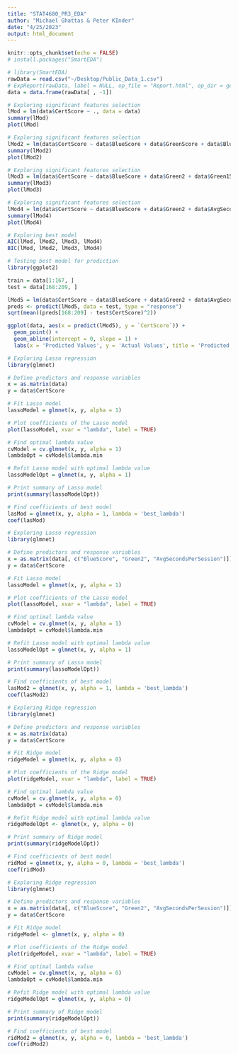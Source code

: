 ```yaml
---
title: "STAT4680_PR3_EDA"
author: "Michael Ghattas & Peter KInder"
date: "4/25/2023"
output: html_document
---
```


```r
knitr::opts_chunk$set(echo = FALSE)
# install.packages("SmartEDA")
```

```r
# library(SmartEDA)
rawData = read.csv("~/Desktop/Public_Data_1.csv")
# ExpReport(rawData, label = NULL, op_file = "Report.html", op_dir = getwd())
data = data.frame(rawData[ , -1])
```

```r
# Exploring significant features selection
lMod = lm(data$CertScore ~ ., data = data)
summary(lMod)
plot(lMod)
```

```r
# Exploring significant features selection
lMod2 = lm(data$CertScore ~ data$BlueScore + data$GreenScore + data$Blue3 + data$Blue13 + data$Blue15 + data$Green2 + data$Green10 + data$Green15 + data$Blue18 + data$Green32 + data$Green33 + data$Green35 + data$Orange13 + data$Yellow10 + data$Yellow25 + data$AvgSecondsPerSession, data = data)
summary(lMod2)
plot(lMod2)
```

```r
# Exploring significant features selection
lMod3 = lm(data$CertScore ~ data$BlueScore + data$Green2 + data$Green15 + data$Blue18 + data$AvgSecondsPerSession, data = data)
summary(lMod3)
plot(lMod3)
```

```r
# Exploring significant features selection
lMod4 = lm(data$CertScore ~ data$BlueScore + data$Green2 + data$AvgSecondsPerSession, data = data)
summary(lMod4)
plot(lMod4)
```

```r
# Exploring best model
AIC(lMod, lMod2, lMod3, lMod4)
BIC(lMod, lMod2, lMod3, lMod4)
```

```r
# Testing best model for prediction
library(ggplot2)

train = data[1:167, ]
test = data[168:209, ]

lMod5 = lm(data$CertScore ~ data$BlueScore + data$Green2 + data$AvgSecondsPerSession, data = train)
preds <- predict(lMod5, data = test, type = "response")
sqrt(mean((preds[168:209] - test$CertScore)^2))

ggplot(data, aes(x = predict(lMod5), y = `CertScore`)) +
  geom_point() +
  geom_abline(intercept = 0, slope = 1) +
  labs(x = 'Predicted Values', y = 'Actual Values', title = 'Predicted vs. Actual Values')
```

```r
# Exploring Lasso regression
library(glmnet)

# Define predictors and response variables
x = as.matrix(data)
y = data$CertScore

# Fit Lasso model
lassoModel = glmnet(x, y, alpha = 1)

# Plot coefficients of the Lasso model
plot(lassoModel, xvar = "lambda", label = TRUE)

# Find optimal lambda value
cvModel = cv.glmnet(x, y, alpha = 1)
lambdaOpt = cvModel$lambda.min

# Refit Lasso model with optimal lambda value
lassoModelOpt = glmnet(x, y, alpha = 1)

# Print summary of Lasso model
print(summary(lassoModelOpt))

# Find coefficients of best model
lasMod = glmnet(x, y, alpha = 1, lambda = 'best_lambda')
coef(lasMod)
```


```r
# Exploring Lasso regression
library(glmnet)

# Define predictors and response variables
x = as.matrix(data[, c("BlueScore", "Green2", "AvgSecondsPerSession")])
y = data$CertScore

# Fit Lasso model
lassoModel = glmnet(x, y, alpha = 1)

# Plot coefficients of the Lasso model
plot(lassoModel, xvar = "lambda", label = TRUE)

# Find optimal lambda value
cvModel = cv.glmnet(x, y, alpha = 1)
lambdaOpt = cvModel$lambda.min

# Refit Lasso model with optimal lambda value
lassoModelOpt = glmnet(x, y, alpha = 1)

# Print summary of Lasso model
print(summary(lassoModelOpt))

# Find coefficients of best model
lasMod2 = glmnet(x, y, alpha = 1, lambda = 'best_lambda')
coef(lasMod2)
```
```r
# Exploring Ridge regression
library(glmnet)

# Define predictors and response variables
x = as.matrix(data)
y = data$CertScore

# Fit Ridge model
ridgeModel = glmnet(x, y, alpha = 0)

# Plot coefficients of the Ridge model
plot(ridgeModel, xvar = "lambda", label = TRUE)

# Find optimal lambda value
cvModel = cv.glmnet(x, y, alpha = 0)
lambdaOpt = cvModel$lambda.min

# Refit Ridge model with optimal lambda value
ridgeModelOpt <- glmnet(x, y, alpha = 0)

# Print summary of Ridge model
print(summary(ridgeModelOpt))

# Find coefficients of best model
ridMod = glmnet(x, y, alpha = 0, lambda = 'best_lambda')
coef(ridMod)
```


```r
# Exploring Ridge regression
library(glmnet)

# Define predictors and response variables
x = as.matrix(data[, c("BlueScore", "Green2", "AvgSecondsPerSession")])
y = data$CertScore

# Fit Ridge model
ridgeModel <- glmnet(x, y, alpha = 0)

# Plot coefficients of the Ridge model
plot(ridgeModel, xvar = "lambda", label = TRUE)

# Find optimal lambda value
cvModel = cv.glmnet(x, y, alpha = 0)
lambdaOpt = cvModel$lambda.min

# Refit Ridge model with optimal lambda value
ridgeModelOpt = glmnet(x, y, alpha = 0)

# Print summary of Ridge model
print(summary(ridgeModelOpt))

# Find coefficients of best model
ridMod2 = glmnet(x, y, alpha = 0, lambda = 'best_lambda')
coef(ridMod2)
```

